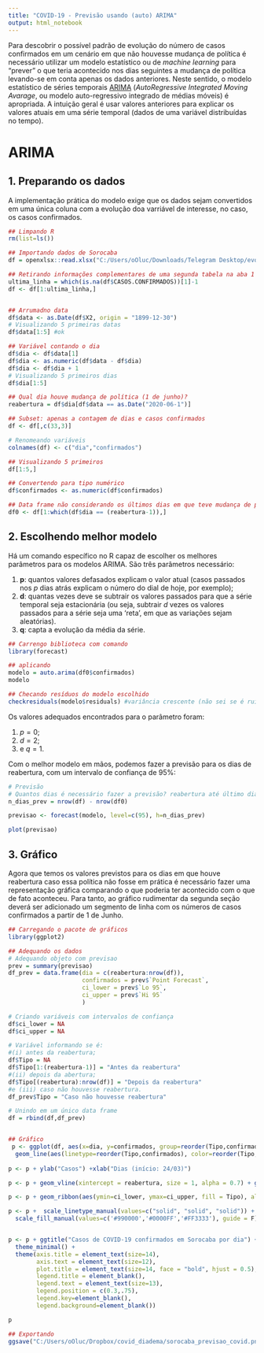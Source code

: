---
title: "COVID-19 - Previsão usando (auto) ARIMA"
output: html_notebook
---

Para descobrir o possível padrão de evolução do número de casos confirmados em um cenário em que não houvesse mudança de política é necessário utilizar um modelo estatístico ou de *machine learning* para "prever" o que teria acontecido nos dias seguintes a mudança de política levando-se em conta apenas os dados anteriores. Neste sentido, o modelo estatístico de séries temporais [ARIMA]( https://pt.wikipedia.org/wiki/ARIMA) (*AutoRegressive Integrated Moving Avarage*, ou modelo auto-regressivo integrado de médias móveis) é apropriada. A intuição geral é usar valores anteriores para explicar os valores atuais em uma série temporal (dados de uma variável distribuídas no tempo).


# ARIMA
## 1. Preparando os dados
A implementação prática do modelo exige que os dados sejam convertidos em uma única coluna com a evolução doa varriável de interesse, no caso, os casos confirmados.

```{r}
## Limpando R
rm(list=ls())

## Importando dados de Sorocaba
df = openxlsx::read.xlsx("C:/Users/oOluc/Downloads/Telegram Desktop/evolução-corona-sorocaba.xlsx")

## Retirando informações complementares de uma segunda tabela na aba 1
ultima_linha = which(is.na(df$CASOS.CONFIRMADOS))[1]-1
df <- df[1:ultima_linha,]


## Arrumadno data
df$data <- as.Date(df$X2, origin = "1899-12-30")
# Visualizando 5 primeiras datas
df$data[1:5] #ok

## Variável contando o dia
df$dia <- df$data[1]
df$dia <- as.numeric(df$data - df$dia)
df$dia <- df$dia + 1
# Visualizando 5 primeiros dias
df$dia[1:5]

## Qual dia houve mudança de política (1 de junho)?
reabertura = df$dia[df$data == as.Date("2020-06-1")]

## Subset: apenas a contagem de dias e casos confirmados
df <- df[,c(33,3)]

# Renomeando variáveis
colnames(df) <- c("dia","confirmados")

## Visualizando 5 primeiros
df[1:5,]

## Convertendo para tipo numérico
df$confirmados <- as.numeric(df$confirmados)

## Data frame não considerando os últimos dias em que teve mudança de política (1 de Junho)
df0 <- df[1:which(df$dia == (reabertura-1)),]

```

## 2. Escolhendo melhor modelo
Há um comando específico no R capaz de escolher os melhores parâmetros para os modelos ARIMA. São três parâmetros necessário:

1. **p**: quantos valores defasados explicam o valor atual (casos passados nos *p* dias atrás explicam o número do dial de hoje, por exemplo);
2. **d**: quantas vezes deve se subtrair os valores passados para que a série temporal seja estacionária (ou seja, subtrair *d* vezes os valores passados para a série seja uma 'reta', em que as variações sejam aleatórias).
3. **q**: capta a evolução da média da série. 
```{r}
## Carrengo biblioteca com comando
library(forecast)

## aplicando
modelo = auto.arima(df0$confirmados)
modelo

## Checando resíduos do modelo escolhido
checkresiduals(modelo$residuals) #variância crescente (não sei se é ruído branco)
```
Os valores adequados encontrados para o parâmetro foram:

 1. $p = 0$;
 2. $d = 2$;
 3. e $q = 1$.
 
Com o melhor modelo em mãos, podemos fazer a previsão para os dias de reabertura, com um intervalo de confiança de 95%:
```{r}
# Previsão
# Quantos dias é necessário fazer a previsão? reabertura até último dia com dados
n_dias_prev = nrow(df) - nrow(df0)

previsao <- forecast(modelo, level=c(95), h=n_dias_prev)

plot(previsao)
```
 


## 3. Gráfico

Agora que temos os valores previstos para os dias em que houve reabertura caso essa política não fosse em prática é necessário fazer uma representação gráfica comparando o que poderia ter acontecido com o que de fato aconteceu. Para tanto, ao gráfico rudimentar da segunda seção deverá ser adicionado um segmento de linha com os números de casos confirmados a partir de 1 de Junho. 
```{r}
## Carregando o pacote de gráficos
library(ggplot2)

## Adequando os dados 
# Adequando objeto com previsao
prev = summary(previsao)
df_prev = data.frame(dia = c(reabertura:nrow(df)),
                     confirmados = prev$`Point Forecast`,
                     ci_lower = prev$`Lo 95`,
                     ci_upper = prev$`Hi 95`
                     )

# Criando variáveis com intervalos de confiança
df$ci_lower = NA
df$ci_upper = NA

# Variável informando se é:
#(i) antes da reabertura;
df$Tipo = NA
df$Tipo[1:(reabertura-1)] = "Antes da reabertura"
#(ii) depois da abertura;
df$Tipo[(reabertura):nrow(df)] = "Depois da reabertura"
#e (iii) caso não houvesse reabertura.
df_prev$Tipo = "Caso não houvesse reabertura"

# Unindo em um único data frame
df = rbind(df,df_prev)


## Gráfico
 p <- ggplot(df, aes(x=dia, y=confirmados, group=reorder(Tipo,confirmados))) +
  geom_line(aes(linetype=reorder(Tipo,confirmados), color=reorder(Tipo,confirmados)),size = 1.5)  + scale_x_continuous(limits = c(0,100),breaks=c(seq(0,100,by=5))) + scale_y_continuous(limits = c(0,4100),breaks=c(seq(0,4000,by=500)))
 
p <- p + ylab("Casos") +xlab("Dias (início: 24/03)")

p <- p + geom_vline(xintercept = reabertura, size = 1, alpha = 0.7) + geom_text(aes(x=reabertura, label="Reabertura (1 de Junho)", y=20), colour="black", hjust = 0)

p <- p + geom_ribbon(aes(ymin=ci_lower, ymax=ci_upper, fill = Tipo), alpha=0.2)

p <- p +  scale_linetype_manual(values=c("solid", "solid", "solid")) + scale_color_manual(values=c('#990000','#0000FF','#FF3333')) +
  scale_fill_manual(values=c('#990000','#0000FF','#FF3333'), guide = F)


p <- p + ggtitle("Casos de COVID-19 confirmados em Sorocaba por dia") +
  theme_minimal() +
  theme(axis.title = element_text(size=14),
        axis.text = element_text(size=12),
        plot.title = element_text(size=14, face = "bold", hjust = 0.5),
        legend.title = element_blank(),
        legend.text = element_text(size=13),
        legend.position = c(0.3,.75),
        legend.key=element_blank(),
        legend.background=element_blank())

p

## Exportando
ggsave("C:/Users/oOluc/Dropbox/covid_diadema/sorocaba_previsao_covid.png",p, width=19, height=16, unit="cm", dpi=300)
```

